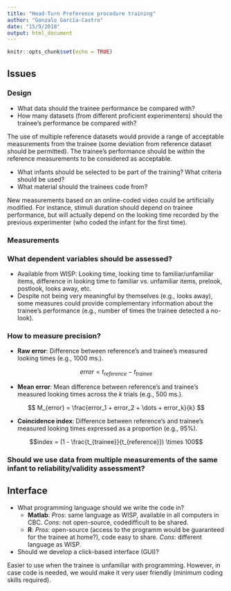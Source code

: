 ```yaml
---
title: "Head-Turn Preference procedure training"
author: "Gonzalo García-Castro"
date: "15/9/2018"
output: html_document
---
```


```r
knitr::opts_chunk$set(echo = TRUE)
```

## Issues

### Design

* What data should the trainee performance be compared with?
* How many datasets (from different proficient experimenters) should the trainee's performance be compared with?

The use of multiple reference datasets would provide a range of acceptable measurements from the trainee (some deviation from reference dataset should be permitted). The trainee's performance should be *within* the reference measurements to be considered as acceptable.

* What infants should be selected to be part of the training? What criteria should be used?
* What material should the trainees code from?

New measurements based on an online-coded video could be artificially modified. For instance, stimuli duration should depend on trainee performance, but will actually depend on the looking time recorded by the previous experimenter (who coded the infant for the first time).

### Measurements

### What dependent variables should be assessed?

* Available from WISP: Looking time, looking time to familiar/unfamiliar items, difference in looking time to familiar vs. unfamiliar items, prelook, postlook, looks away, etc.
* Despite not being very meaningful by themselves (e.g., looks away), some measures could provide complementary information about the trainee's performance (e.g., number of times the trainee detected a no-look).
    

### How to measure precision?

* **Raw error**: Difference between reference's and trainee's measured looking times (e.g., 1000 ms.).

$$error = t_{reference} -
t_{trainee}$$

* **Mean error**: Mean difference between reference's and trainee's measured looking times across the *k* trials (e.g., 500 ms.).

$$ M_{error} = \frac{error_1 + error_2 + \dots + error_k}{k} $$

* **Coincidence index**: Difference between reference's and trainee's measured looking times expressed as a proportion (e.g., 95%).
    
$$index = (1 - \frac{t_{trainee}}{t_{reference}}) \times 100$$
    
### Should we use data from multiple measurements of the same infant to reliability/validity assessment?

## Interface

* What programming language should we write the code in?
    + **Matlab**: *Pros*: same language as WISP, available in all computers in CBC. *Cons*: not open-source, codedifficult to be shared.
    + **R**: *Pros*: open-source (access to the programm would be guaranteed for the trainee at home?), code easy to share. *Cons*: different language as WISP.
    
* Should we develop a click-based interface (GUI)?

Easier to use when the trainee is unfamiliar with programming. However, in case code is needed, we would make it very user friendly (minimum coding skills required).
